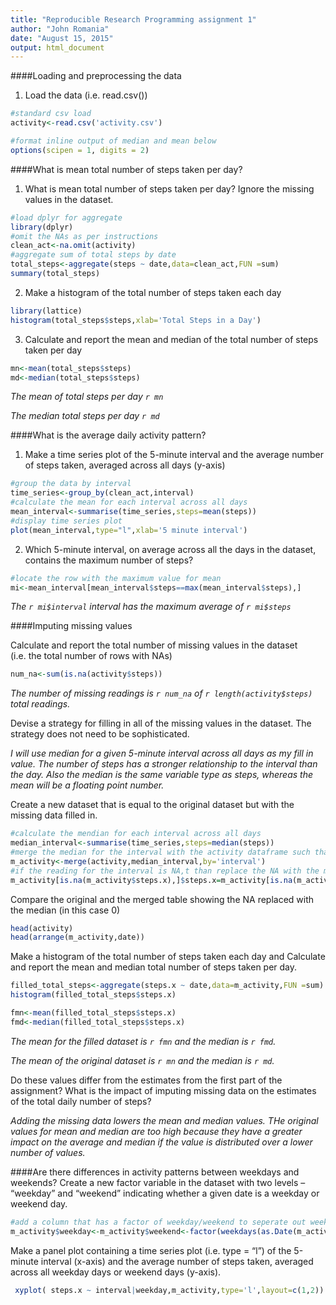 ```yaml
---
title: "Reproducible Research Programming assignment 1"
author: "John Romania"
date: "August 15, 2015"
output: html_document
---
```

####Loading and preprocessing the data

1. Load the data (i.e. read.csv())

```r
#standard csv load
activity<-read.csv('activity.csv')

#format inline output of median and mean below
options(scipen = 1, digits = 2)
```

####What is mean total number of steps taken per day?

1. What is mean total number of steps taken per day? Ignore the missing values in the dataset.
```r
#load dplyr for aggregate
library(dplyr)
#omit the NAs as per instructions
clean_act<-na.omit(activity)
#aggregate sum of total steps by date
total_steps<-aggregate(steps ~ date,data=clean_act,FUN =sum)
summary(total_steps)
```
2. Make a histogram of the total number of steps taken each day
```r
library(lattice)
histogram(total_steps$steps,xlab='Total Steps in a Day')
```

3. Calculate and report the mean and median of the total number of steps taken per day

```r
mn<-mean(total_steps$steps)
md<-median(total_steps$steps)
```

*The mean of total steps per day `r mn`*

*The median total steps per day `r md`*

####What is the average daily activity pattern?

1. Make a time series plot of the 5-minute interval and the average number of steps taken, averaged across all days (y-axis)
```r
#group the data by interval
time_series<-group_by(clean_act,interval)
#calculate the mean for each interval across all days
mean_interval<-summarise(time_series,steps=mean(steps))
#display time series plot
plot(mean_interval,type="l",xlab='5 minute interval')
```

2. Which 5-minute interval, on average across all the days in the dataset, contains the maximum number of steps?
```r
#locate the row with the maximum value for mean
mi<-mean_interval[mean_interval$steps==max(mean_interval$steps),]
```
*The `r mi$interval` interval has the maximum average of `r mi$steps`*

####Imputing missing values

Calculate and report the total number of missing values in the dataset (i.e. the total number of rows with NAs)
```r
num_na<-sum(is.na(activity$steps))
```
*The number of missing readings is `r num_na` of `r length(activity$steps)` total readings.*

Devise a strategy for filling in all of the missing values in the dataset. The strategy does not need to be sophisticated. 

*I will use median for a given 5-minute interval across all days as my fill in value.
The number of steps has a stronger relationship to the interval than the day.  Also the median is the same variable type as steps, whereas the mean will be a floating point number.*

Create a new dataset that is equal to the original dataset but with the missing data filled in.


```r
#calculate the mendian for each interval across all days
median_interval<-summarise(time_series,steps=median(steps))
#merge the median for the interval with the activity dataframe such that the median for each row is in a column of that row
m_activity<-merge(activity,median_interval,by='interval')
#if the reading for the interval is NA,t than replace the NA with the median
m_activity[is.na(m_activity$steps.x),]$steps.x=m_activity[is.na(m_activity$steps.x),]$steps.y
```

Compare the original and the merged table showing the NA replaced with the median (in this case 0)

```r
head(activity)
head(arrange(m_activity,date))
```

Make a histogram of the total number of steps taken each day and Calculate and report the mean and median total number of steps taken per day.

```r
filled_total_steps<-aggregate(steps.x ~ date,data=m_activity,FUN =sum)
histogram(filled_total_steps$steps.x)
```

```r
fmn<-mean(filled_total_steps$steps.x)
fmd<-median(filled_total_steps$steps.x)
```

*The mean for the filled dataset is `r fmn` and the median is `r fmd`.*

*The mean of the original dataset is `r mn` and the median is `r md`.*

Do these values differ from the estimates from the first part of the assignment? What is the impact of imputing missing data on the estimates of the total daily number of steps?

*Adding the missing data lowers the mean and median values.  THe original values for mean and median are too high because they have a greater impact on the average and median if the value is distributed over a lower number of values.*


####Are there differences in activity patterns between weekdays and weekends?
Create a new factor variable in the dataset with two levels – “weekday” and “weekend” indicating whether a given date is a weekday or weekend day.

```r
#add a column that has a factor of weekday/weekend to seperate out weekend data
m_activity$weekday<-m_activity$weekend<-factor(weekdays(as.Date(m_activity$date)) %in% c('Sunday','Saturday'),labels=c('weekday','weekend'))
```

Make a panel plot containing a time series plot (i.e. type = "l") of the 5-minute interval (x-axis) and the average number of steps taken, averaged across all weekday days or weekend days (y-axis).  

```r
 xyplot( steps.x ~ interval|weekday,m_activity,type='l',layout=c(1,2))
```



